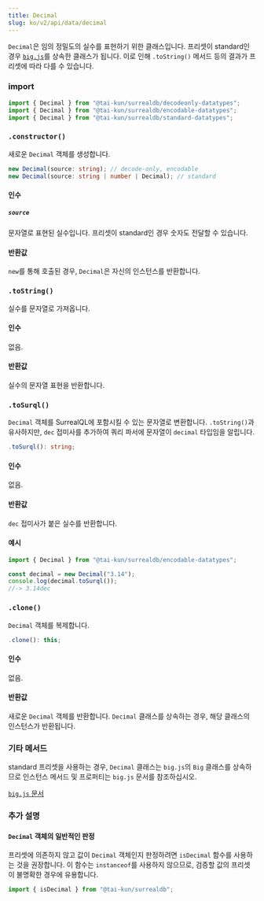 ```yaml
---
title: Decimal
slug: ko/v2/api/data/decimal
---
```



`Decimal`은 임의 정밀도의 실수를 표현하기 위한 클래스입니다. 프리셋이 standard인 경우 [`big.js`](https://github.com/MikeMcl/big.js)를 상속한 클래스가 됩니다. 이로 인해 `.toString()` 메서드 등의 결과가 프리셋에 따라 다를 수 있습니다.

### import

```ts
import { Decimal } from "@tai-kun/surrealdb/decodeonly-datatypes";
import { Decimal } from "@tai-kun/surrealdb/encodable-datatypes";
import { Decimal } from "@tai-kun/surrealdb/standard-datatypes";
```

### `.constructor()`

새로운 `Decimal` 객체를 생성합니다.

```ts
new Decimal(source: string); // decode-only, encodable
new Decimal(source: string | number | Decimal); // standard
```

#### 인수

##### `source`

문자열로 표현된 실수입니다. 프리셋이 standard인 경우 숫자도 전달할 수 있습니다.

#### 반환값

`new`를 통해 호출된 경우, `Decimal`은 자신의 인스턴스를 반환합니다.

### `.toString()` <Badge variant="instance" /><Badge variant="method" /><Badge variant="decodeonly" />

실수를 문자열로 가져옵니다.

#### 인수

없음.

#### 반환값

실수의 문자열 표현을 반환합니다.

### `.toSurql()` <Badge variant="instance" /><Badge variant="method" /><Badge variant="encodable" />

`Decimal` 객체를 SurrealQL에 포함시킬 수 있는 문자열로 변환합니다. `.toString()`과 유사하지만, `dec` 접미사를 추가하여 쿼리 파서에 문자열이 `decimal` 타입임을 알립니다.

```ts
.toSurql(): string;
```

#### 인수

없음.

#### 반환값

`dec` 접미사가 붙은 실수를 반환합니다.

#### 예시

```ts
import { Decimal } from "@tai-kun/surrealdb/encodable-datatypes";

const decimal = new Decimal("3.14");
console.log(decimal.toSurql());
//-> 3.14dec
```

### `.clone()` <Badge variant="instance" /><Badge variant="method" /><Badge variant="standard" />

`Decimal` 객체를 복제합니다.

```ts
.clone(): this;
```

#### 인수

없음.

#### 반환값

새로운 `Decimal` 객체를 반환합니다. `Decimal` 클래스를 상속하는 경우, 해당 클래스의 인스턴스가 반환됩니다.


### 기타 메서드

standard 프리셋을 사용하는 경우, `Decimal` 클래스는 `big.js`의 `Big` 클래스를 상속하므로 인스턴스 메서드 및 프로퍼티는 `big.js` 문서를 참조하십시오.

[`big.js` 문서](https://mikemcl.github.io/big.js/#prototype-methods)

### 추가 설명

#### `Decimal` 객체의 일반적인 판정

프리셋에 의존하지 않고 값이 `Decimal` 객체인지 판정하려면 `isDecimal` 함수를 사용하는 것을 권장합니다. 이 함수는 `instanceof`를 사용하지 않으므로, 검증할 값의 프리셋이 불명확한 경우에 유용합니다.

```ts
import { isDecimal } from "@tai-kun/surrealdb";
```

